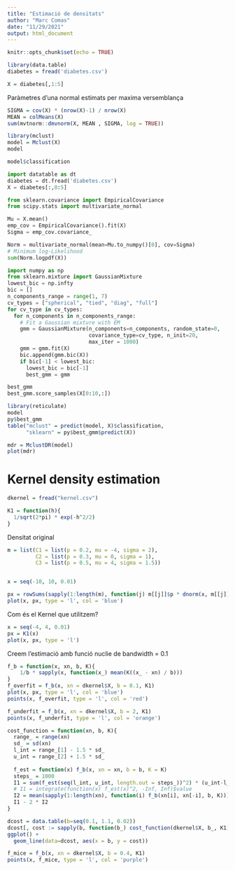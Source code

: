 ```yaml
---
title: "Estimació de densitats"
author: "Marc Comas"
date: "11/29/2021"
output: html_document
---
```


```r
knitr::opts_chunk$set(echo = TRUE)
```

```r
library(data.table)
diabetes = fread('diabetes.csv')
```

```r
X = diabetes[,1:5]
```

Paràmetres d'una normal estimats per maxima versemblança

```r
SIGMA = cov(X) * (nrow(X)-1) / nrow(X)
MEAN = colMeans(X)
sum(mvtnorm::dmvnorm(X, MEAN , SIGMA, log = TRUE))
```

```r
library(mclust)
model = Mclust(X)
model
```

```r
model$classification
```

```python
import datatable as dt
diabetes = dt.fread('diabetes.csv')
X = diabetes[:,0:5]

from sklearn.covariance import EmpiricalCovariance
from scipy.stats import multivariate_normal

Mu = X.mean()
emp_cov = EmpiricalCovariance().fit(X)
Sigma = emp_cov.covariance_

Norm = multivariate_normal(mean=Mu.to_numpy()[0], cov=Sigma)
# Minimum log-Likelihood
sum(Norm.logpdf(X))
```

```python
import numpy as np
from sklearn.mixture import GaussianMixture
lowest_bic = np.infty
bic = []
n_components_range = range(1, 7)
cv_types = ["spherical", "tied", "diag", "full"]
for cv_type in cv_types:
  for n_components in n_components_range:
    # Fit a Gaussian mixture with EM
    gmm = GaussianMixture(n_components=n_components, random_state=0, 
                          covariance_type=cv_type, n_init=20, 
                          max_iter = 1000)
    gmm = gmm.fit(X)
    bic.append(gmm.bic(X))
    if bic[-1] < lowest_bic:
      lowest_bic = bic[-1]
      best_gmm = gmm

best_gmm
best_gmm.score_samples(X[0:10,:])
```

```r
library(reticulate)
model
py$best_gmm
table("mclust" = predict(model, X)$classification, 
      "sklearn" = py$best_gmm$predict(X))
```

```r
mdr = MclustDR(model)
plot(mdr)
```

# Kernel density estimation

```r
dkernel = fread("kernel.csv")
```

```r
K1 = function(h){
  1/sqrt(2*pi) * exp(-h^2/2)
}
```

Densitat original

```r
m = list(C1 = list(p = 0.2, mu = -4, sigma = 2),
         C2 = list(p = 0.3, mu = 0, sigma = 1),
         C3 = list(p = 0.5, mu = 4, sigma = 1.5))


x = seq(-10, 10, 0.01)

px = rowSums(sapply(1:length(m), function(j) m[[j]]$p * dnorm(x, m[[j]]$mu, m[[j]]$sigma)))
plot(x, px, type = 'l', col = 'blue')
```

Com és el Kernel que utilitzem?

```r
x = seq(-4, 4, 0.01)
px = K1(x)
plot(x, px, type = 'l')
```

Creem l'estimació amb funció nuclie de bandwidth = 0.1

```r
f_b = function(x, xn, b, K){
    1/b * sapply(x, function(x_) mean(K((x_ - xn) / b)))
}
f_overfit = f_b(x, xn = dkernel$X, b = 0.1, K1)
plot(x, px, type = 'l', col = 'blue')
points(x, f_overfit, type = 'l', col = 'red')

f_underfit = f_b(x, xn = dkernel$X, b = 2, K1)
points(x, f_underfit, type = 'l', col = 'orange')
```

```r
cost_function = function(xn, b, K){
  range_ = range(xn)
  sd_ = sd(xn)
  l_int = range_[1] - 1.5 * sd_
  u_int = range_[2] + 1.5 * sd_
  
  f_est = function(x) f_b(x, xn = xn, b = b, K = K)
  steps_ = 1000
  I1 = sum(f_est(seq(l_int, u_int, length.out = steps_))^2) * (u_int-l_int) / steps_
  # I1 = integrate(function(x) f_est(x)^2, -Inf, Inf)$value
  I2 = mean(sapply(1:length(xn), function(i) f_b(xn[i], xn[-i], b, K)))
  I1 - 2 * I2
}
```

```r
dcost = data.table(b=seq(0.1, 1.1, 0.02))
dcost[, cost := sapply(b, function(b_) cost_function(dkernel$X, b_, K1))]
ggplot() +
  geom_line(data=dcost, aes(x = b, y = cost))
```

```r
f_mice = f_b(x, xn = dkernel$X, b = 0.4, K1)
points(x, f_mice, type = 'l', col = 'purple')
```

